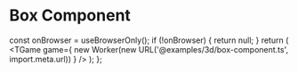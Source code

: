 # Box Component


  const onBrowser = useBrowserOnly();
  if (!onBrowser) {
    return null;
  }
  return (
    <TGame
      game={
        new Worker(new URL('@examples/3d/box-component.ts', import.meta.url))
      }
    />
  );
};

<Game />

